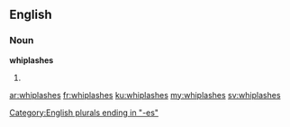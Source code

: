 ==English==

===Noun===
'''whiplashes'''

# {{plural of|whiplash}}

[[Category:English plurals ending in "-es"]]

[[ar:whiplashes]]
[[fr:whiplashes]]
[[ku:whiplashes]]
[[my:whiplashes]]
[[sv:whiplashes]]